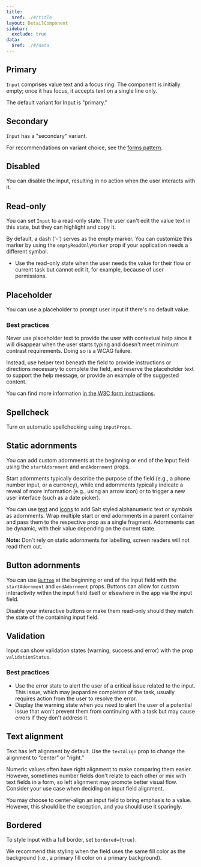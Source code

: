 ```yaml
---
title:
  $ref: ./#/title
layout: DetailComponent
sidebar:
  exclude: true
data:
  $ref: ./#/data
---
```


## Primary

`Input` comprises value text and a focus ring. The component is initially empty; once it has focus, it accepts text on a single line only.

The default variant for Input is "primary."

<LivePreview componentName="input" exampleName="Primary" />

## Secondary

`Input` has a "secondary" variant.

For recommendations on variant choice, see the [forms pattern](salt/patterns/forms).

<LivePreview componentName="input" exampleName="Secondary" />

## Disabled

You can disable the input, resulting in no action when the user interacts with it.

<LivePreview componentName="input" exampleName="Disabled" />

## Read-only

You can set `Input` to a read-only state. The user can't edit the value text in this state, but they can highlight and copy it.

By default, a dash ('-') serves as the empty marker. You can customize this marker by using the `emptyReadOnlyMarker` prop if your application needs a different symbol.

- Use the read-only state when the user needs the value for their flow or current task but cannot edit it, for example, because of user permissions.

<LivePreview componentName="input" exampleName="Readonly" />

## Placeholder

You can use a placeholder to prompt user input if there's no default value.

### Best practices

Never use placeholder text to provide the user with contextual help since it will disappear when the user starts typing and doesn't meet minimum contrast requirements. Doing so is a WCAG failure.

Instead, use helper text beneath the field to provide instructions or directions necessary to complete the field, and reserve the placeholder text to support the help message, or provide an example of the suggested content.

You can find more information [in the W3C form instructions](https://www.w3.org/WAI/tutorials/forms/instructions/).

<LivePreview componentName="input" exampleName="Placeholder" />

## Spellcheck

Turn on automatic spellchecking using `inputProps`.

<LivePreview componentName="input" exampleName="Spellcheck" />

## Static adornments

You can add custom adornments at the beginning or end of the Input field using the `startAdornment` and `endAdornment` props.

Start adornments typically describe the purpose of the field (e.g., a phone number input, or a currency), while end adornments typically indicate a reveal of more information (e.g., using an arrow icon) or to trigger a new user interface (such as a date picker).

You can use [text](/salt/components/text) and [icons](/salt/foundations/iconography) to add Salt styled alphanumeric text or symbols as adornments. Wrap multiple start or end adornments in a parent container and pass them to the respective prop as a single fragment. Adornments can be dynamic, with their value depending on the current state.

**Note:** Don't rely on static adornments for labelling, screen readers will not read them out.

<LivePreview componentName="input" exampleName="StaticAdornments" />

## Button adornments

You can use [`Button`](/salt/components/button) at the beginning or end of the input field with the `startAdornment` and `endAdornment` props. Buttons can allow for custom interactivity within the input field itself or elsewhere in the app via the input field.

Disable your interactive buttons or make them read-only should they match the state of the containing input field.

<LivePreview componentName="input" exampleName="ButtonAdornments" />

## Validation

Input can show validation states (warning, success and error) with the prop `validationStatus`.

### Best practices

- Use the error state to alert the user of a critical issue related to the input. This issue, which may jeopardize completion of the task, usually requires action from the user to resolve the error.
- Display the warning state when you need to alert the user of a potential issue that won’t prevent them from continuing with a task but may cause errors if they don't address it.

<LivePreview componentName="input" exampleName="Validation" />

## Text alignment

Text has left alignment by default. Use the `textAlign` prop to change the alignment to “center” or “right.”

Numeric values often have right alignment to make comparing them easier. However, sometimes number fields don't relate to each other or mix with text fields in a form, so left alignment may promote better visual flow. Consider your use case when deciding on input field alignment.

You may choose to center-align an input field to bring emphasis to a value. However, this should be the exception, and you should use it sparingly.

<LivePreview componentName="input" exampleName="TextAlignment" />

## Bordered

To style Input with a full border, set `bordered={true}`.

We recommend this styling when the field uses the same fill color as the background (i.e., a primary fill color on a primary background).

<LivePreview componentName="input" exampleName="Bordered" />
